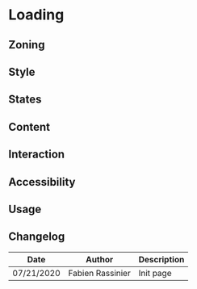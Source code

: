 
<Meta title="Components/Loading" />

<TableOfContent />

# Loading

## Zoning

## Style

<Preview>
    <Story name="default">
        <Loading />
	</Story>
 </Preview>

## States

## Content

## Interaction

## Accessibility

## Usage

## Changelog

| Date       | Author | Description |
| ---------- | ------ | ----------- |
| 07/21/2020 | Fabien Rassinier  | Init page   |